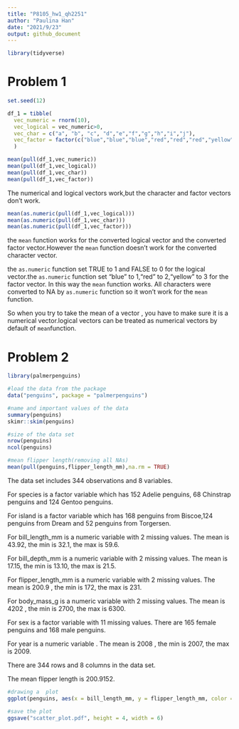 ```yaml
---
title: "P8105_hw1_qh2251"
author: "Paulina Han"
date: "2021/9/23"
output: github_document
---
```


```r
library(tidyverse)
```

# Problem 1
```r
set.seed(12)

df_1 = tibble(
  vec_numeric = rnorm(10),
  vec_logical = vec_numeric>0,
  vec_char = c("a", "b", "c", "d","e","f","g","h","i","j"),
  vec_factor = factor(c("blue","blue","blue","red","red","red","yellow","yellow","yellow","yellow"))
  )

mean(pull(df_1,vec_numeric))
mean(pull(df_1,vec_logical))
mean(pull(df_1,vec_char))
mean(pull(df_1,vec_factor))
```

The numerical and logical vectors work,but the character and factor vectors don't work.

```r
mean(as.numeric(pull(df_1,vec_logical)))
mean(as.numeric(pull(df_1,vec_char)))
mean(as.numeric(pull(df_1,vec_factor)))

```
the `mean` function works for the converted logical vector and the converted factor vector.However the `mean` function doesn't work for the converted character vector.

the `as.numeric` function set TRUE to 1 and FALSE to 0 for the logical vector.the `as.numeric` function set "blue" to 1,"red" to 2,"yellow" to 3 for the factor vector. In this way the `mean` function works. All characters were converted to NA by `as.numeric` function so it won't work for the `mean` function.

So when you try to take the mean of a vector , you have to make sure it is a numerical vector.logical vectors can be treated as numerical vectors by default of `mean`function.

# Problem 2
```r
library(palmerpenguins)

#load the data from the package
data("penguins", package = "palmerpenguins")

#name and important values of the data
summary(penguins)
skimr::skim(penguins)

#size of the data set
nrow(penguins)
ncol(penguins)

#mean flipper length(removing all NAs)
mean(pull(penguins,flipper_length_mm),na.rm = TRUE)

```
The data set includes 344 observations and 8 variables.

For species is a factor variable which has 152 Adelie penguins, 68 Chinstrap penguins and 124 Gentoo penguins.

For island is a factor variable which has 168 penguins from Biscoe,124 penguins from Dream and 52 penguins from Torgersen.

For bill_length_mm is a numeric variable with 2 missing values. The mean is 43.92, the min is 32.1, the max is 59.6.

For bill_depth_mm is a numeric variable with 2 missing values. The mean is 17.15, the min is 13.10, the max is 21.5.

For flipper_length_mm is a numeric variable with 2 missing values. The mean is 200.9 , the min is 172, the max is 231.

For body_mass_g is a numeric variable with 2 missing values. The mean is 4202 , the min is 2700, the max is 6300.

For sex is a factor variable with 11 missing values. There are 165 female penguins and 168 male penguins.

For year is a numeric variable . The mean is 2008 , the min is 2007, the max is 2009.

There are 344 rows and 8 columns in the data set.

The mean flipper length is 200.9152.

```r
#drawing a  plot
ggplot(penguins, aes(x = bill_length_mm, y = flipper_length_mm, color = species )) + geom_point()

#save the plot
ggsave("scatter_plot.pdf", height = 4, width = 6)

```





